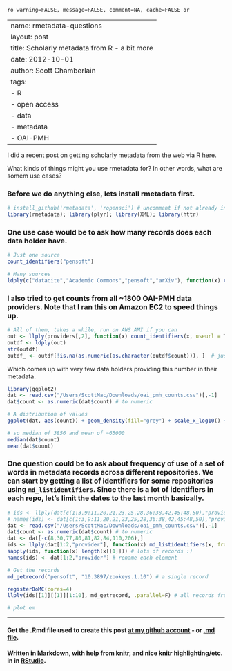 `ro warning=FALSE, message=FALSE, comment=NA, cache=FALSE or`

---
name: rmetadata-questions
layout: post
title: Scholarly metadata from R - a bit more
date: 2012-10-01
author: Scott Chamberlain
tags: 
- R
- open access
- data
- metadata
- OAI-PMH
---

I did a recent post on getting scholarly metadata from the web via R [here](http://sckott.github.io/2012/09/rmetadata/). 

What kinds of things might you use rmetadata for?  In other words, what are somem use cases?

### Before we do anything else, lets install rmetadata first.
```r
# install_github('rmetadata', 'ropensci') # uncomment if not already instealled
library(rmetadata); library(plyr); library(XML); library(httr)
````

### One use case would be to ask how many records does each data holder have. 
```r
# Just one source
count_identifiers("pensoft")

# Many sources
ldply(c("datacite","Academic Commons","pensoft","arXiv"), function(x) count_identifiers(x, seconds=5))
````

### I also tried to get counts from all ~1800 OAI-PMH data providers. Note that I ran this on Amazon EC2 to speed things up.
```r
# All of them, takes a while, run on AWS AMI if you can
out <- llply(providers[,2], function(x) count_identifiers(x, useurl = T), .inform=T)
outdf <- ldply(out)
str(outdf)
outdf_ <- outdf[!is.na(as.numeric(as.character(outdf$count))), ]  # just those with counts
```

Which comes up with very few data holders providing this number in their metadata.  

```r
library(ggplot2)
dat <- read.csv("/Users/ScottMac/Downloads/oai_pmh_counts.csv")[,-1]
dat$count <- as.numeric(dat$count) # to numeric

# A distribution of values
ggplot(dat, aes(count)) + geom_density(fill="grey") + scale_x_log10() + theme_bw(base_size=18)

# so median of 3856 and mean of ~65000
median(dat$count)
mean(dat$count)
```

### One question could be to ask about frequency of use of a set of words in metadata records across different repositories.  We can start by getting a list of identifiers for some repositories using `md_listidentifiers`. Since there is a lot of identifiers in each repo, let's limit the dates to the last month basically.
```r
# ids <- llply(dat[c(1:3,9:11,20,21,23,25,28,36:38,42,45:48,50),"provider"], function(x) md_listidentifiers(x, from = "2012-08-24"), .progress="text")
# names(ids) <- dat[c(1:3,9:11,20,21,23,25,28,36:38,42,45:48,50),"provider"] # rename each element
dat <- read.csv("/Users/ScottMac/Downloads/oai_pmh_counts.csv")[,-1]
dat$count <- as.numeric(dat$count) # to numeric
dat <- dat[-c(8,30,77,80,81,82,84,110,206),]
ids <- llply(dat[1:2,"provider"], function(x) md_listidentifiers(x, from = "2012-08-24"), .progress="text", .inform=T)
sapply(ids, function(x) length(x[[1]])) # lots of records :)
names(ids) <- dat[1:2,"provider"] # rename each element

# Get the records
md_getrecord("pensoft", "10.3897/zookeys.1.10") # a single record

registerDoMC(cores=4)
llply(ids[[1]][[1]][1:10], md_getrecord, .parallel=F) # all records from the ids vector

# plot em

```


*********
#### Get the .Rmd file used to create this post [at my github account](https://github.com/sckott/sckott.github.io/blob/master/_drafts/2012-09-21-rmetadata-questions.Rmd) - or [.md file](https://github.com/sckott/sckott.github.io/tree/master/_posts/2012-09-21-rmetadata-questions.md).

#### Written in [Markdown](http://daringfireball.net/projects/markdown/), with help from [knitr](http://yihui.name/knitr/), and nice knitr highlighting/etc. in in [RStudio](http://rstudio.org/).